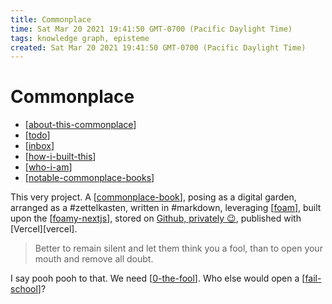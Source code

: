 ```yaml
---
title: Commonplace
time: Sat Mar 20 2021 19:41:50 GMT-0700 (Pacific Daylight Time)
tags: knowledge graph, episteme
created: Sat Mar 20 2021 19:41:50 GMT-0700 (Pacific Daylight Time)
---
```


# Commonplace

- [[about-this-commonplace]]
- [[todo]]
- [[inbox]]
- [[how-i-built-this]]
- [[who-i-am]]
- [[notable-commonplace-books]]

This very project. A [[commonplace-book]], posing as a digital garden, arranged as a #zettelkasten, written in #markdown, leveraging [[foam]], built upon the [[foamy-nextjs]], stored on [Github, privately 😉](https://github.com/krry/commonplace), published with [Vercel][vercel].

> Better to remain silent and let them think you a fool, than to open your mouth and remove all doubt.

I say pooh pooh to that. We need [[0-the-fool]]. Who else would open a [[fail-school]]?

[//begin]: # "Autogenerated link references for markdown compatibility"
[about-this-commonplace]: about-this-commonplace "About this Commonplace"
[todo]: ../todo "Todo"
[inbox]: inbox "Inbox"
[how-i-built-this]: how-i-built-this "How I Built This"
[who-i-am]: who-i-am "Who I am"
[notable-commonplace-books]: notable-commonplace-books "Notable Commonplaces"
[commonplace-book]: commonplace-book "Commonplace Book"
[foam]: foam "Foam"
[foamy-nextjs]: foamy-nextjs "Foamy NextJS Starter"
[0-the-fool]: ../remember/0-the-fool "The Fool"
[fail-school]: ../attend/fail-school "Fail School"
[//end]: # "Autogenerated link references"
